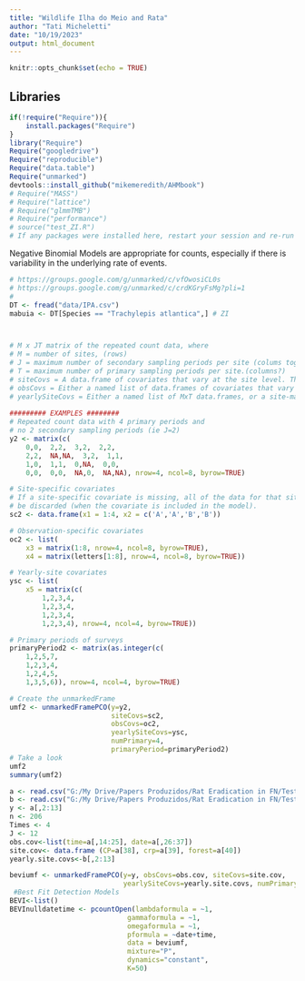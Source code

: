 ```yaml
---
title: "Wildlife Ilha do Meio and Rata"
author: "Tati Micheletti"
date: "10/19/2023"
output: html_document
---
```


```r
knitr::opts_chunk$set(echo = TRUE)
```

## Libraries

```r
if(!require("Require")){
    install.packages("Require")
}
library("Require")
Require("googledrive")
Require("reproducible")
Require("data.table")
Require("unmarked")
devtools::install_github("mikemeredith/AHMbook")
# Require("MASS")
# Require("lattice")
# Require("glmmTMB")
# Require("performance")
# source("test_ZI.R")
# If any packages were installed here, restart your session and re-run the code!
```

Negative Binomial Models are appropriate for counts, especially if there is variability in the underlying rate of events.

```r
# https://groups.google.com/g/unmarked/c/vfOwosiCL0s
# https://groups.google.com/g/unmarked/c/crdKGryFsMg?pli=1
# 
DT <- fread("data/IPA.csv")
mabuia <- DT[Species == "Trachylepis atlantica",] # ZI



# M x JT matrix of the repeated count data, where 
# M = number of sites, (rows)
# J = maximum number of secondary sampling periods per site (colums together for each site, need to fill missing ones)
# T = maximum number of primary sampling periods per site.(columns?)
# siteCovs = A data.frame of covariates that vary at the site level. This should have M rows and one column per covariate
# obsCovs = Either a named list of data.frames of covariates that vary within sites, or a data.frame with MxJT rows in site-major order.
# yearlySiteCovs = Either a named list of MxT data.frames, or a site-major data.frame with MT rows and 1 column per covariate.
 
######### EXAMPLES ########
# Repeated count data with 4 primary periods and
# no 2 secondary sampling periods (ie J=2)
y2 <- matrix(c(
    0,0,  2,2,  3,2,  2,2,
    2,2,  NA,NA,  3,2,  1,1,
    1,0,  1,1,  0,NA,  0,0,
    0,0,  0,0,  NA,0,  NA,NA), nrow=4, ncol=8, byrow=TRUE)

# Site-specific covariates
# If a site-specific covariate is missing, all of the data for that site will 
# be discarded (when the covariate is included in the model). 
sc2 <- data.frame(x1 = 1:4, x2 = c('A','A','B','B'))

# Observation-specific covariates
oc2 <- list(
    x3 = matrix(1:8, nrow=4, ncol=8, byrow=TRUE),
    x4 = matrix(letters[1:8], nrow=4, ncol=8, byrow=TRUE))

# Yearly-site covariates
ysc <- list(
    x5 = matrix(c(
        1,2,3,4,
        1,2,3,4,
        1,2,3,4,
        1,2,3,4), nrow=4, ncol=4, byrow=TRUE))

# Primary periods of surveys
primaryPeriod2 <- matrix(as.integer(c(
    1,2,5,7,
    1,2,3,4,
    1,2,4,5,
    1,3,5,6)), nrow=4, ncol=4, byrow=TRUE)

# Create the unmarkedFrame
umf2 <- unmarkedFramePCO(y=y2, 
                         siteCovs=sc2, 
                         obsCovs=oc2,
                         yearlySiteCovs=ysc,
                         numPrimary=4, 
                         primaryPeriod=primaryPeriod2)
# Take a look
umf2
summary(umf2)

a <- read.csv("G:/My Drive/Papers Produzidos/Rat Eradication in FN/Testing OpenUnmarked/CREPN-mixtureModelDataBEVIallyears.csv")
b <- read.csv("G:/My Drive/Papers Produzidos/Rat Eradication in FN/Testing OpenUnmarked/Years.csv")
y <- a[,2:13]
n <- 206
Times <- 4
J <- 12
obs.cov<-list(time=a[,14:25], date=a[,26:37])
site.cov<- data.frame (CP=a[38], crp=a[39], forest=a[40])
yearly.site.covs<-b[,2:13]

beviumf <- unmarkedFramePCO(y=y, obsCovs=obs.cov, siteCovs=site.cov, 
                            yearlySiteCovs=yearly.site.covs, numPrimary = Times)
 #Best Fit Detection Models
BEVI<-list()
BEVInulldatetime <- pcountOpen(lambdaformula = ~1, 
                             gammaformula = ~1, 
                             omegaformula = ~1,
                             pformula = ~date+time,
                             data = beviumf, 
                             mixture="P",
                             dynamics="constant", 
                             K=50)







```
